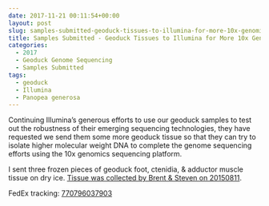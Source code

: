 ```yaml
---
date: 2017-11-21 00:11:54+00:00
layout: post
slug: samples-submitted-geoduck-tissues-to-illumina-for-more-10x-genomics-sequencing
title: Samples Submitted - Geoduck Tissues to Illumina for More 10x Genomics Sequencing
categories:
  - 2017
  - Geoduck Genome Sequencing
  - Samples Submitted
tags:
  - geoduck
  - Illumina
  - Panopea generosa
---
```


Continuing Illumina's generous efforts to use our geoduck samples to test out the robustness of their emerging sequencing technologies, they have requested we send them some more geoduck tissue so that they can try to isolate higher molecular weight DNA to complete the genome sequencing efforts using the 10x genomics sequencing platform.

I sent three frozen pieces of geoduck foot, ctenidia, & adductor muscle tissue on dry ice. [Tissue was collected by Brent & Steven on 20150811](https://onsnetwork.org/halfshell/2015/08/11/big-day-big-clam/).

FedEx tracking: [770796037903](https://www.fedex.com/apps/fedextrack/?action=track&tracknumbers=770796037903&clienttype=ivshpalrt)
